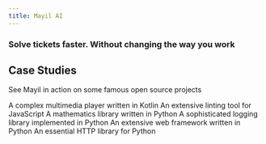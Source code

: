 ```yaml
---
title: Mayil AI
---
```


### Solve tickets faster. Without changing the way you work



## Case Studies

See Mayil in action on some famous open source projects

<CardGroup cols={2}>
  <Card
    title="VLC Media Player's Android App"
    icon="up-right-from-square"
    href="https://github.com/Mayil-AI-Sandbox/vlc-android/issues/1"
  >
  A complex multimedia player written in Kotlin
  </Card>
  <Card
    title="ESLint"
    icon="up-right-from-square"
    href="https://github.com/Mayil-AI-Sandbox/eslint-v911/issues/6"
  >
  An extensive linting tool for JavaScript
  </Card>
  <Card
    title="Sympy"
    icon="up-right-from-square"
    href="https://github.com/Mayil-AI-Sandbox/swe-bench-sympy/issues/4"
  >
  A mathematics library written in Python
  </Card>
  <Card
    title="Loguru"
    icon="up-right-from-square"
    href="https://github.com/Mayil-AI-Sandbox/loguru-aug23/issues/1"
  >
  A sophisticated logging library implemented in Python
  </Card>
  <Card
    title="Django"
    icon="up-right-from-square"
    href="https://github.com/Mayil-AI-Sandbox/swe-bench-django/issues/5"
  >
  An extensive web framework written in Python
  </Card>
  <Card
    title="Python's Requests library"
    icon="up-right-from-square"
    href="https://github.com/Mayil-AI-Sandbox/swe-bench-sympy/issues/4"
  >
  An essential HTTP library for Python
  </Card>
</CardGroup>
